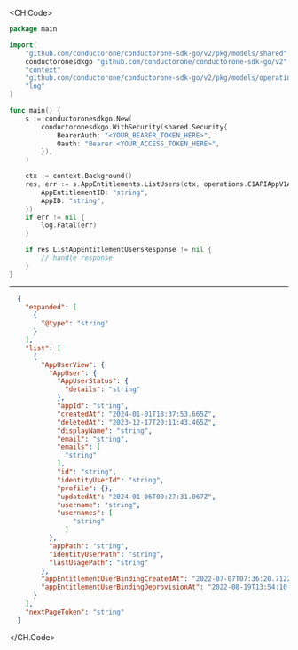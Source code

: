 
<CH.Code>
```go ListUsers.go
package main

import(
	"github.com/conductorone/conductorone-sdk-go/v2/pkg/models/shared"
	conductoronesdkgo "github.com/conductorone/conductorone-sdk-go/v2"
	"context"
	"github.com/conductorone/conductorone-sdk-go/v2/pkg/models/operations"
	"log"
)

func main() {
    s := conductoronesdkgo.New(
        conductoronesdkgo.WithSecurity(shared.Security{
            BearerAuth: "<YOUR_BEARER_TOKEN_HERE>",
            Oauth: "Bearer <YOUR_ACCESS_TOKEN_HERE>",
        }),
    )

    ctx := context.Background()
    res, err := s.AppEntitlements.ListUsers(ctx, operations.C1APIAppV1AppEntitlementsListUsersRequest{
        AppEntitlementID: "string",
        AppID: "string",
    })
    if err != nil {
        log.Fatal(err)
    }

    if res.ListAppEntitlementUsersResponse != nil {
        // handle response
    }
}
```
---

```json Example Response
  {
    "expanded": [
      {
        "@type": "string"
      }
    ],
    "list": [
      {
        "AppUserView": {
          "AppUser": {
            "AppUserStatus": {
              "details": "string"
            },
            "appId": "string",
            "createdAt": "2024-01-01T18:37:53.665Z",
            "deletedAt": "2023-12-17T20:11:43.465Z",
            "displayName": "string",
            "email": "string",
            "emails": [
              "string"
            ],
            "id": "string",
            "identityUserId": "string",
            "profile": {},
            "updatedAt": "2024-01-06T00:27:31.067Z",
            "username": "string",
            "usernames": [
                "string"
              ]
          },
          "appPath": "string",
          "identityUserPath": "string",
          "lastUsagePath": "string"
        },
        "appEntitlementUserBindingCreatedAt": "2022-07-07T07:36:20.712Z",
        "appEntitlementUserBindingDeprovisionAt": "2022-08-19T13:54:10.447Z"
      }
    ],
    "nextPageToken": "string"
  }
```
</CH.Code>
